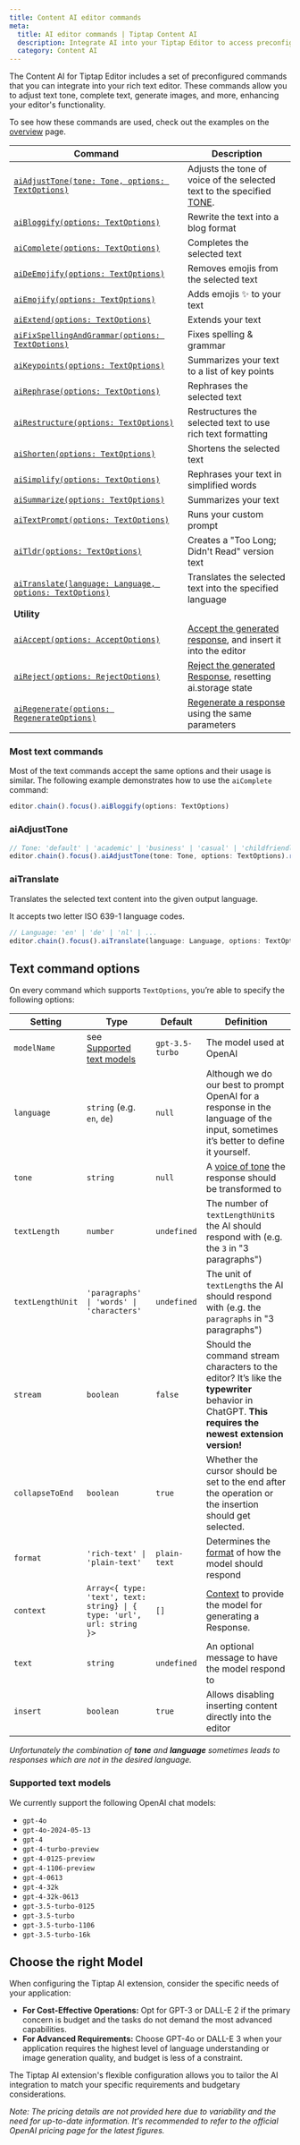 ```yaml
---
title: Content AI editor commands
meta:
  title: AI editor commands | Tiptap Content AI
  description: Integrate AI into your Tiptap Editor to access preconfigured commands for text manipulation and image generation.
  category: Content AI
---
```


The Content AI for Tiptap Editor includes a set of preconfigured commands that you can integrate into your rich text editor. These commands allow you to adjust text tone, complete text, generate images, and more, enhancing your editor's functionality.

To see how these commands are used, check out the examples on the [overview](/content-ai/getting-started/overview) page.

| Command                                                                                              | Description                                                                                               |
| ---------------------------------------------------------------------------------------------------- | --------------------------------------------------------------------------------------------------------- |
| [`aiAdjustTone(tone: Tone, options: TextOptions)`](#aiadjusttone)                                    | Adjusts the tone of voice of the selected text to the specified [TONE](#aitone).                          |
| [`aiBloggify(options: TextOptions)`](#most-text-commands)                                            | Rewrite the text into a blog format                                                                       |
| [`aiComplete(options: TextOptions)`](#most-text-commands)                                            | Completes the selected text                                                                               |
| [`aiDeEmojify(options: TextOptions)`](#most-text-commands)                                           | Removes emojis from the selected text                                                                     |
| [`aiEmojify(options: TextOptions)`](#most-text-commands)                                             | Adds emojis ✨ to your text                                                                               |
| [`aiExtend(options: TextOptions)`](#most-text-commands)                                              | Extends your text                                                                                         |
| [`aiFixSpellingAndGrammar(options: TextOptions)`](#most-text-commands)                               | Fixes spelling & grammar                                                                                  |
| [`aiKeypoints(options: TextOptions)`](#most-text-commands)                                           | Summarizes your text to a list of key points                                                              |
| [`aiRephrase(options: TextOptions)`](#most-text-commands)                                            | Rephrases the selected text                                                                               |
| [`aiRestructure(options: TextOptions)`](#most-text-commands)                                         | Restructures the selected text to use rich text formatting                                                |
| [`aiShorten(options: TextOptions)`](#most-text-commands)                                             | Shortens the selected text                                                                                |
| [`aiSimplify(options: TextOptions)`](#most-text-commands)                                            | Rephrases your text in simplified words                                                                   |
| [`aiSummarize(options: TextOptions)`](#most-text-commands)                                           | Summarizes your text                                                                                      |
| [`aiTextPrompt(options: TextOptions)`](#most-text-commands)                                          | Runs your custom prompt                                                                                   |
| [`aiTldr(options: TextOptions)`](#most-text-commands)                                                | Creates a "Too Long; Didn't Read" version text                                                            |
| [`aiTranslate(language: Language, options: TextOptions)`](#aitranslate)                              | Translates the selected text into the specified language                                                  |
| **Utility**                                                                                          |
| [`aiAccept(options: AcceptOptions)`](/content-ai/capabilities/text-generation/manage-responses#aiaccept)             | [Accept the generated response](/docs/content-ai/capabilities/text-generation/manage-responses), and insert it into the editor |
| [`aiReject(options: RejectOptions)`](content-ai/capabilities/text-generation/manage-responses#aireject)             | [Reject the generated Response](content-ai/capabilities/text-generation/manage-responses), resetting ai.storage state    |
| [`aiRegenerate(options: RegenerateOptions)`](/content-ai/capabilities/text-generation/manage-responses#airegenerate) | [Regenerate a response](/content-ai/capabilities/text-generation/manage-responses) using the same parameters              |

### Most text commands

Most of the text commands accept the same options and their usage is similar. The following example demonstrates how to use the `aiComplete` command:

```js
editor.chain().focus().aiBloggify(options: TextOptions)
```

### aiAdjustTone

```js
// Tone: 'default' | 'academic' | 'business' | 'casual' | 'childfriendly' | 'confident' | 'conversational' | 'creative' | 'emotional' | 'excited' | 'formal' | 'friendly' | 'funny' | 'humorous' | 'informative' | 'inspirational' | 'memeify' | 'narrative' | 'objective' | 'persuasive' | 'poetic' | string
editor.chain().focus().aiAdjustTone(tone: Tone, options: TextOptions).run()
```

### aiTranslate

Translates the selected text content into the given output language.

It accepts two letter ISO 639-1 language codes.

```js
// Language: 'en' | 'de' | 'nl' | ...
editor.chain().focus().aiTranslate(language: Language, options: TextOptions).run()
```

## Text command options

On every command which supports `TextOptions`, you’re able to specify the following options:

| Setting          | Type                                                                   | Default         | Definition                                                                                                                                            |
| ---------------- | ---------------------------------------------------------------------- | --------------- | ----------------------------------------------------------------------------------------------------------------------------------------------------- |
| `modelName`      | see [Supported text models](#supported-text-models)              | `gpt-3.5-turbo` | The model used at OpenAI                                                                                                                              |
| `language`       | `string` (e.g. `en`, `de`)                                             | `null`          | Although we do our best to prompt OpenAI for a response in the language of the input, sometimes it’s better to define it yourself.                    |
| `tone`           | `string`                                                               | `null`          | A [voice of tone](#ai-adjust-tone) the response should be transformed to                                                                              |
| `textLength`     | `number`                                                               | `undefined`     | The number of `textLengthUnit`s the AI should respond with (e.g. the `3` in "3 paragraphs")                                                           |
| `textLengthUnit` | `'paragraphs' \| 'words' \| 'characters'`                              | `undefined`     | The unit of `textLength`s the AI should respond with (e.g. the `paragraphs` in "3 paragraphs")                                                        |
| `stream`         | `boolean`                                                              | `false`         | Should the command stream characters to the editor? It’s like the **typewriter** behavior in ChatGPT. **This requires the newest extension version!** |
| `collapseToEnd`  | `boolean`                                                              | `true`          | Whether the cursor should be set to the end after the operation or the insertion should get selected.                                                 |
| `format`         | `'rich-text' \| 'plain-text'`                                          | `plain-text`    | Determines the [format](/content-ai/capabilities/text-generation/format) of how the model should respond                                              |
| `context`        | `Array<{ type: 'text', text: string} \| { type: 'url', url: string }>` | `[]`            | [Context](/content-ai/capabilities/text-generation/provide-context) to provide the model for generating a Response.                                   |
| `text`           | `string`                                                               | `undefined`     | An optional message to have the model respond to                                                                                                      |
| `insert`         | `boolean`                                                              | `true`          | Allows disabling inserting content directly into the editor                                                                                           |

_Unfortunately the combination of **tone** and **language** sometimes leads to responses which are not in the desired language._

### Supported text models

We currently support the following OpenAI chat models:

- `gpt-4o`
- `gpt-4o-2024-05-13`
- `gpt-4`
- `gpt-4-turbo-preview`
- `gpt-4-0125-preview`
- `gpt-4-1106-preview`
- `gpt-4-0613`
- `gpt-4-32k`
- `gpt-4-32k-0613`
- `gpt-3.5-turbo-0125`
- `gpt-3.5-turbo`
- `gpt-3.5-turbo-1106`
- `gpt-3.5-turbo-16k`

## Choose the right Model

When configuring the Tiptap AI extension, consider the specific needs of your application:

- **For Cost-Effective Operations:** Opt for GPT-3 or DALL-E 2 if the primary concern is budget and the tasks do not demand the most advanced capabilities.
- **For Advanced Requirements:** Choose GPT-4o or DALL-E 3 when your application requires the highest level of language understanding or image generation quality, and budget is less of a constraint.

The Tiptap AI extension's flexible configuration allows you to tailor the AI integration to match your specific requirements and budgetary considerations.

_Note: The pricing details are not provided here due to variability and the need for up-to-date information. It's recommended to refer to the official OpenAI pricing page for the latest figures._

